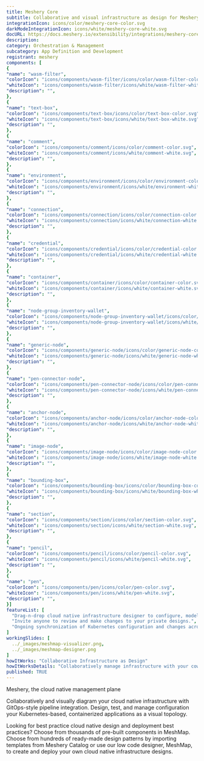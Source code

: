 ```yaml
---
title: Meshery Core
subtitle: Collaborative and visual infrastructure as design for Meshery Core
integrationIcon: icons/color/meshery-core-color.svg
darkModeIntegrationIcon: icons/white/meshery-core-white.svg
docURL: https://docs.meshery.io/extensibility/integrations/meshery-core
description: 
category: Orchestration & Management
subcategory: App Definition and Development
registrant: meshery
components: [
{
"name": "wasm-filter",
"colorIcon": "icons/components/wasm-filter/icons/color/wasm-filter-color.svg",
"whiteIcon": "icons/components/wasm-filter/icons/white/wasm-filter-white.svg",
"description": "",
},
{
"name": "text-box",
"colorIcon": "icons/components/text-box/icons/color/text-box-color.svg",
"whiteIcon": "icons/components/text-box/icons/white/text-box-white.svg",
"description": "",
},
{
"name": "comment",
"colorIcon": "icons/components/comment/icons/color/comment-color.svg",
"whiteIcon": "icons/components/comment/icons/white/comment-white.svg",
"description": "",
},
{
"name": "environment",
"colorIcon": "icons/components/environment/icons/color/environment-color.svg",
"whiteIcon": "icons/components/environment/icons/white/environment-white.svg",
"description": "",
},
{
"name": "connection",
"colorIcon": "icons/components/connection/icons/color/connection-color.svg",
"whiteIcon": "icons/components/connection/icons/white/connection-white.svg",
"description": "",
},
{
"name": "credential",
"colorIcon": "icons/components/credential/icons/color/credential-color.svg",
"whiteIcon": "icons/components/credential/icons/white/credential-white.svg",
"description": "",
},
{
"name": "container",
"colorIcon": "icons/components/container/icons/color/container-color.svg",
"whiteIcon": "icons/components/container/icons/white/container-white.svg",
"description": "",
},
{
"name": "node-group-inventory-wallet",
"colorIcon": "icons/components/node-group-inventory-wallet/icons/color/node-group-inventory-wallet-color.svg",
"whiteIcon": "icons/components/node-group-inventory-wallet/icons/white/node-group-inventory-wallet-white.svg",
"description": "",
},
{
"name": "generic-node",
"colorIcon": "icons/components/generic-node/icons/color/generic-node-color.svg",
"whiteIcon": "icons/components/generic-node/icons/white/generic-node-white.svg",
"description": "",
},
{
"name": "pen-connector-node",
"colorIcon": "icons/components/pen-connector-node/icons/color/pen-connector-node-color.svg",
"whiteIcon": "icons/components/pen-connector-node/icons/white/pen-connector-node-white.svg",
"description": "",
},
{
"name": "anchor-node",
"colorIcon": "icons/components/anchor-node/icons/color/anchor-node-color.svg",
"whiteIcon": "icons/components/anchor-node/icons/white/anchor-node-white.svg",
"description": "",
},
{
"name": "image-node",
"colorIcon": "icons/components/image-node/icons/color/image-node-color.svg",
"whiteIcon": "icons/components/image-node/icons/white/image-node-white.svg",
"description": "",
},
{
"name": "bounding-box",
"colorIcon": "icons/components/bounding-box/icons/color/bounding-box-color.svg",
"whiteIcon": "icons/components/bounding-box/icons/white/bounding-box-white.svg",
"description": "",
},
{
"name": "section",
"colorIcon": "icons/components/section/icons/color/section-color.svg",
"whiteIcon": "icons/components/section/icons/white/section-white.svg",
"description": "",
},
{
"name": "pencil",
"colorIcon": "icons/components/pencil/icons/color/pencil-color.svg",
"whiteIcon": "icons/components/pencil/icons/white/pencil-white.svg",
"description": "",
},
{
"name": "pen",
"colorIcon": "icons/components/pen/icons/color/pen-color.svg",
"whiteIcon": "icons/components/pen/icons/white/pen-white.svg",
"description": "",
}]
featureList: [
  "Drag-n-drop cloud native infrastructure designer to configure, model, and deploy your workloads.",
  "Invite anyone to review and make changes to your private designs.",
  "Ongoing synchronization of Kubernetes configuration and changes across any number of clusters."
]
workingSlides: [
  ../_images/meshmap-visualizer.png,
  ../_images/meshmap-designer.png
]
howItWorks: "Collaborative Infrastructure as Design"
howItWorksDetails: "Collaboratively manage infrastructure with your coworkers synchronously sharing the same designs."
published: TRUE
---
```

<p>
Meshery, the cloud native management plane
</p>
<p>
    Collaboratively and visually diagram your cloud native infrastructure with GitOps-style pipeline integration. Design, test, and manage configuration your Kubernetes-based, containerized applications as a visual topology.
</p>
<p>
    Looking for best practice cloud native design and deployment best practices? Choose from thousands of pre-built components in MeshMap. Choose from hundreds of ready-made design patterns by importing templates from Meshery Catalog or use our low code designer, MeshMap, to create and deploy your own cloud native infrastructure designs.
</p>
